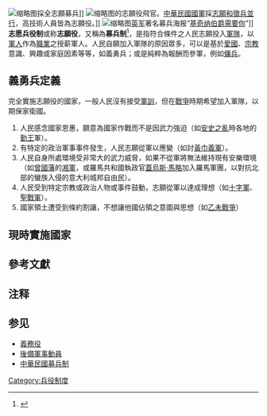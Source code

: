 {{redirect|募兵制}}
{{Original research|time=2021-08-24T08:06:23+00:00}}
[[File:Japan_Uniform.jpg|缩略图]]採全志願募兵]]
[[File:Taiwan_F-16_Debate_-_Flickr_-_Al_Jazeera_English_(7).jpg|缩略图]]的志願役飛官。[[中華民國國軍|中華民國國軍]]採[[志願役與義務役併用制|志願和徵兵並行]]，高技術人員皆為志願役。]]
[[File:Kitchener-leete.jpg|缩略图]][[英军|英军]]著名募兵海报“[[基奇纳伯爵需要你|基奇纳伯爵需要你]]”]]
'''志愿兵役制'''或称'''志願役'''，又稱為'''募兵制'''<ref>{{Cite web |url=http://mail.tku.edu.tw/cfshih/def5-2-020123.htm |title=徵兵制與募兵制的比較 |access-date=2012-11-18 |archive-date=2021-04-13 |archive-url=https://web.archive.org/web/20210413165310/http://mail.tku.edu.tw/cfshih/def5-2-020123.htm }}</ref>{{notetag|与[[征兵|征兵]]相对}}，是指符合條件之人民志願投入[[軍隊|軍隊]]，以[[軍人|軍人]]作為[[職業|職業]]之授薪軍人。人民自願加入軍隊的原因眾多，可以是基於[[愛國|愛國]]、[[宗教|宗教]]意識、興趣或家庭因素等等，如義勇兵；或是純粹為報酬而參軍，例如[[傭兵|傭兵]]。

==義勇兵定義==
完全實施志願役的國家，一般人民沒有接受[[軍訓|軍訓]]，但在[[戰爭|戰爭]]時期希望加入軍隊，以期保家衛國。
# 人民感念國家恩惠，願意為國家作戰而不是因武力強迫（如[[安史之亂|安史之亂]]時各地的[[勤王|勤王]]軍）。
# 有特定的政治軍事事件發生，人民志願從軍以應變（如討[[黃巾之亂|黃巾]][[義軍|義軍]]）。
# 人民自身所處環境受非常大的武力威脅，如果不從軍將無法維持現有安樂環境（如[[曾國藩|曾國藩]]的[[湘軍|湘軍]]，或羅馬共和國執政官[[蓋烏斯·馬略|蓋烏斯·馬略]]加入羅馬軍團，以對抗北部的蠻族入侵的意大利城邦自由民）。
# 人民受到特定宗教或政治人物或事件鼓動，志願從軍以達成理想（如[[十字軍|十字軍]]、[[聖戰|聖戰軍]]）。
# 國家領土遭受到條約割讓，不想讓他國佔領之意圖與思想（如[[乙未戰爭|乙未戰爭]]）

==現時實施國家==
{{see also|各國兵役制度#募兵制}}

==參考文獻==
{{Reflist}}

==注释==
{{notefoot}}
==参见==
*[[義務役|義務役]]
*[[後備軍事動員|後備軍事動員]]
*[[中華民國募兵制|中華民國募兵制]]
{{Authority control}}
{{Military-stub}}

[[Category:兵役制度|Category:兵役制度]]